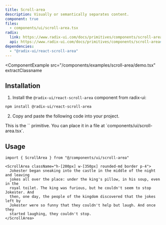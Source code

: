 ```yaml
---
title: Scroll-area
description: Visually or semantically separates content.
component: true
files:
  - components/ui/scroll-area.tsx
radix:
  link: https://www.radix-ui.com/docs/primitives/components/scroll-area
  api: https://www.radix-ui.com/docs/primitives/components/scroll-area#api-reference
dependencies:
  - "@radix-ui/react-scroll-area"
---
```


<ComponentExample
  src="/components/examples/scroll-area/demo.tsx"
  extractClassname
>
  <ScrollAreaDemo />
</ComponentExample>

## Installation

1. Install the `@radix-ui/react-scroll-area` component from radix-ui:

```bash
npm install @radix-ui/react-scroll-area
```

2. Copy and paste the following code into your project.

<ComponentSource src="/components/ui/scroll-area.tsx" />

<Callout>
  This is the `<ScrollArea />` primitive. You can place it in a file at
  `components/ui/scroll-area.tsx`.
</Callout>

## Usage

```tsx
import { ScrollArea } from "@/components/ui/scroll-area"
```

```tsx
<ScrollArea className="h-[200px] w-[350px] rounded-md border p-4">
  Jokester began sneaking into the castle in the middle of the night and leaving
  jokes all over the place: under the king's pillow, in his soup, even in the
  royal toilet. The king was furious, but he couldn't seem to stop Jokester. And
  then, one day, the people of the kingdom discovered that the jokes left by
  Jokester were so funny that they couldn't help but laugh. And once they
  started laughing, they couldn't stop.
</ScrollArea>
```
